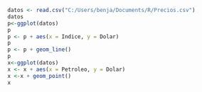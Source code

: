 ```r
datos <- read.csv("C:/Users/benja/Documents/R/Precios.csv")
datos
p<-ggplot(datos)
p
p <- p + aes(x = Indice, y = Dolar)
p
p <- p + geom_line()
p
x<-ggplot(datos)
x <- x + aes(x = Petroleo, y = Dolar)
x <-x + geom_point()
x
```
```r

```

